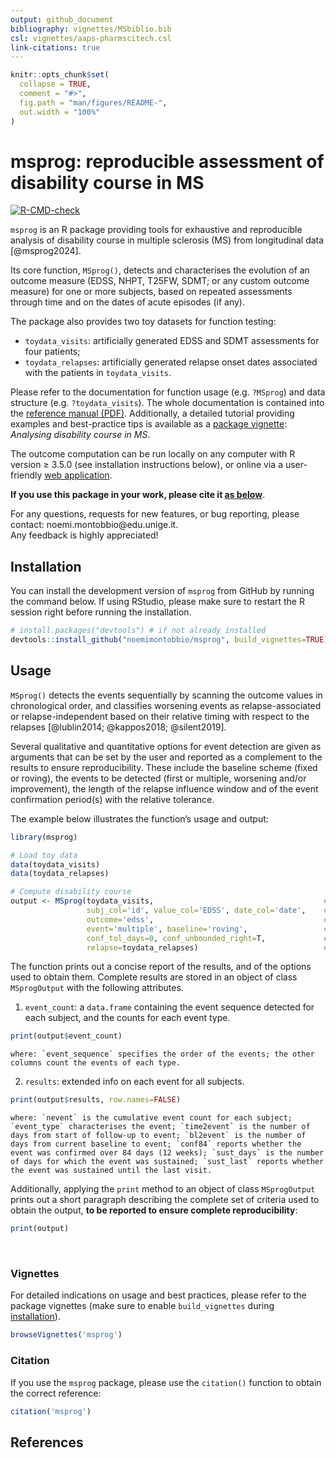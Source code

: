 ```yaml
---
output: github_document
bibliography: vignettes/MSbiblio.bib
csl: vignettes/aaps-pharmscitech.csl
link-citations: true
---
```


<!-- README.md is generated from README.Rmd. Please only edit README.Rmd -->

```r
knitr::opts_chunk$set(
  collapse = TRUE,
  comment = "#>",
  fig.path = "man/figures/README-",
  out.width = "100%"
)
```

# msprog: reproducible assessment of disability course in MS 

<!-- badges: start -->
[![R-CMD-check](https://github.com/noemimontobbio/msprog/actions/workflows/R-CMD-check.yaml/badge.svg)](https://github.com/noemimontobbio/msprog/actions/workflows/R-CMD-check.yaml)
<!-- badges: end -->

`msprog` is an R package providing tools for exhaustive and reproducible analysis of disability course in multiple sclerosis (MS) from longitudinal data [@msprog2024].

Its core function, `MSprog()`, detects and characterises the evolution of an outcome measure (EDSS, NHPT, T25FW, SDMT; or any custom outcome measure) for one or more subjects, based on repeated assessments through time and on the dates of acute episodes (if any).

The package also provides two toy datasets for function testing:

* `toydata_visits`: artificially generated EDSS and SDMT assessments for four patients;
* `toydata_relapses`: artificially generated relapse onset dates associated with the patients in `toydata_visits`.

Please refer to the documentation for function usage (e.g. `?MSprog`) and data structure (e.g. `?toydata_visits`). The whole documentation is contained into the [reference manual (PDF)](msprog.pdf). Additionally, a detailed tutorial providing examples and best-practice tips is available as a [package vignette](#vignette): *Analysing disability course in MS*. 

The outcome computation can be run locally on any computer with R version $\geq$ 3.5.0 (see installation instructions below), or online via a user-friendly [web application](https://msprog.shinyapps.io/msprog/).

**If you use this package in your work, please cite it [as below](#citation)**.

For any questions, requests for new features, or bug reporting, please contact: noemi.montobbio\@edu.unige.it.<br /> Any feedback is highly appreciated!

<a id="install"></a>

## Installation

You can install the development version of `msprog` from GitHub by running the command below.
If using RStudio, please make sure to restart the R session right before running the installation.

``` r
# install.packages("devtools") # if not already installed
devtools::install_github("noemimontobbio/msprog", build_vignettes=TRUE)
```

## Usage

`MSprog()` detects the events sequentially by scanning the outcome values in chronological order, and classifies worsening events as relapse-associated or relapse-independent based on their relative timing with respect to the relapses [@lublin2014; @kappos2018; @silent2019].

Several qualitative and quantitative options for event detection are given as arguments that can be set by the user and reported as a complement to the results to ensure reproducibility. These include the baseline scheme (fixed or roving), the events to be detected (first or multiple, worsening and/or improvement), the length of the relapse influence window and of the event confirmation period(s) with the relative tolerance.

The example below illustrates the function's usage and output:

```r
library(msprog)

# Load toy data
data(toydata_visits)
data(toydata_relapses)

# Compute disability course
output <- MSprog(toydata_visits,                                      # provide data on visits
                 subj_col='id', value_col='EDSS', date_col='date',    # specify column names
                 outcome='edss',                                      # specify outcome type
                 event='multiple', baseline='roving',                 # modify default options
                 conf_tol_days=0, conf_unbounded_right=T,             # modify default options
                 relapse=toydata_relapses)                            # provide data on relapses
```
The function prints out a concise report of the results, and of the options used to obtain them. Complete results are stored in an object of class `MSprogOutput` with the following attributes.

1. `event_count`: a `data.frame` containing the event sequence detected for each subject, and the counts for each event type.
```r
print(output$event_count)
```
    where: `event_sequence` specifies the order of the events; the other columns count the events of each type.
    
2. `results`: extended info on each event for all subjects.
```r
print(output$results, row.names=FALSE)
```
    where: `nevent` is the cumulative event count for each subject; `event_type` characterises the event; `time2event` is the number of days from start of follow-up to event; `bl2event` is the number of days from current baseline to event; `conf84` reports whether the event was confirmed over 84 days (12 weeks); `sust_days` is the number of days for which the event was sustained; `sust_last` reports whether the event was sustained until the last visit. 


Additionally, applying the `print` method to an object of class `MSprogOutput` prints out a short paragraph describing the complete set of criteria used to obtain the output, **to be reported to ensure complete reproducibility**:
```r
print(output)
```

<br />

<a id="vignette"></a>

### Vignettes
For detailed indications on usage and best practices, please refer to the package vignettes (make sure to enable `build_vignettes` during [installation](#install)). 
```r
browseVignettes('msprog')
```

<a id="citation"></a>

### Citation

If you use the `msprog` package, please use the `citation()` function to obtain the correct reference:
```r
citation('msprog')
```
    
## References
